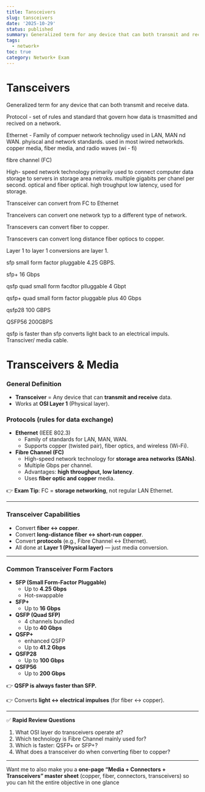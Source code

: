 ```yaml
---
title: Tansceivers
slug: tansceivers
date: '2025-10-29'
status: published
summary: Generalized term for any device that can both transmit and receive data.
tags:
  - network+
toc: true
category: Network+ Exam
---
```


# Tansceivers

Generalized term for any device that can both transmit and receive data. 

Protocol - set of rules and standard that govern how data is trnasmitted and recived on a network. 

Ethernet - Family of compuer network technoligy used in LAN, MAN nd WAN. phyiscal and network standards. used in most iwired networkds. copper media, fiber media, and radio waves (wi - fi) 

fibre channel (FC) 

High- speed network technology primarily used to connect computer data storage to servers in storage area netroks.  multiple gigabits per chanel per second. optical and fiber optical. high troughput low latency, used for storage. 

Transceiver can convert from FC to Ethernet

Tranceivers can convert one network typ to a different type of network. 

Transcevers can convert fiber to copper. 

Transcevers can convert long distance fiber optiocs to copper. 

Layer 1 to layer 1 conversions are layer 1. 

sfp small form factor pluggable 4.25 GBPS. 

sfp+  16 Gbps

qsfp quad small form facdtor plluggable 4 Gbpt

qsfp+ quad small form factor pluggable plus 40 Gbps

qsfp28 100 GBPS

QSFP56 200GBPS 

qsfp is faster than sfp converts light back to an electrical impuls. Transciver/ media cable. 

# **Transceivers & Media**

### General Definition

- **Transceiver** = Any device that can **transmit and receive** data.
- Works at **OSI Layer 1** (Physical layer).

### Protocols (rules for data exchange)

- **Ethernet** (IEEE 802.3)
    - Family of standards for LAN, MAN, WAN.
    - Supports copper (twisted pair), fiber optics, and wireless (Wi-Fi).
- **Fibre Channel (FC)**
    - High-speed network technology for **storage area networks (SANs)**.
    - Multiple Gbps per channel.
    - Advantages: **high throughput, low latency**.
    - Uses **fiber optic and copper** media.

👉 **Exam Tip**: FC = **storage networking**, not regular LAN Ethernet.

---

### Transceiver Capabilities

- Convert **fiber ↔ copper**.
- Convert **long-distance fiber ↔ short-run copper**.
- Convert **protocols** (e.g., Fibre Channel ↔ Ethernet).
- All done at **Layer 1 (Physical layer)** — just media conversion.

---

### Common Transceiver Form Factors

- **SFP (Small Form-Factor Pluggable)**
    - Up to **4.25 Gbps**
    - Hot-swappable
- **SFP+**
    - Up to **16 Gbps**
- **QSFP (Quad SFP)**
    - 4 channels bundled
    - Up to **40 Gbps**
- **QSFP+**
    - enhanced QSFP
    - Up to **41.2 Gbps**
- **QSFP28**
    - Up to **100 Gbps**
- **QSFP56**
    - Up to **200 Gbps**

👉 **QSFP is always faster than SFP.**

👉 Converts **light ↔ electrical impulses** (for fiber ↔ copper).

---

✅ **Rapid Review Questions**

1. What OSI layer do transceivers operate at?
2. Which technology is Fibre Channel mainly used for?
3. Which is faster: QSFP+ or SFP+?
4. What does a transceiver do when converting fiber to copper?

---

Want me to also make you a **one-page “Media + Connectors + Transceivers” master sheet** (copper, fiber, connectors, transceivers) so you can hit the entire objective in one glance
